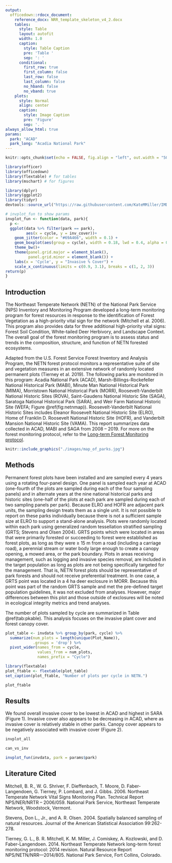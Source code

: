 ```yaml
---
output: 
  officedown::rdocx_document:
    reference_docx: NRR_template_skeleton_v4_2.docx
    tables:
      style: Table
      layout: autofit
      width: 1.0
      caption:
        style: Table Caption
        pre: 'Table '
        sep: ': '
      conditional:
        first_row: true
        first_column: false
        last_row: false
        last_column: false
        no_hband: false
        no_vband: true
    plots:
      style: Normal
      align: center
      caption:
        style: Image Caption
        pre: 'Figure'
        sep: '. '
always_allow_html: true
params:
  park: "ACAD"
  park_long: "Acadia National Park"
---
```


```r
knitr::opts_chunk$set(echo = FALSE, fig.align = "left", out.width = "50%")
```
```r
library(officer)
library(officedown)
library(flextable) # for tables
library(mschart) # for figures

```

```r
library(dplyr)
library(ggplot2)
library(tidyr)
devtools::source_url("https://raw.githubusercontent.com/KateMMiller/IMD_R_Training_Advanced/main/Generate_fake_invasive_data_and_plots.R")

# invplot_fun to show params
invplot_fun <- function(data, park){
  p <-   
  ggplot(data %>% filter(park == park), 
         aes(x = cycle, y = inv_cover))+
    geom_jitter(color = "#69A466", width = 0.1) +
    geom_boxplot(aes(group = cycle), width = 0.18, lwd = 0.4, alpha = 0)+
    theme_bw()+
    theme(panel.grid.major = element_blank(), 
          panel.grid.minor = element_blank()) +
    labs(x = 'Cycle', y = "Invasive % Cover") +
    scale_x_continuous(limits = c(0.9, 3.1), breaks = c(1, 2, 3)) 
return(p)
}

```

## Introduction
The Northeast Temperate Network (NETN) of the National Park Service (NPS) Inventory and Monitoring Program developed a long-term monitoring program for forest resources in response to the identification of Forest Vegetation as a high-priority vital sign for the network (Mitchell et al. 2006). This program also provides data for three additional high-priority vital signs: Forest Soil Condition, White-tailed Deer Herbivory, and Landscape Context. The overall goal of the forest monitoring program is to assess status and trends in the composition, structure, and function of NETN forested ecosystems. 

Adapted from the U.S. Forest Service Forest Inventory and Analysis Program, the NETN forest protocol monitors a representative suite of site and vegetation measures in an extensive network of randomly located permanent plots (Tierney et al. 2019). The following parks are monitored in this program: Acadia National Park (ACAD), Marsh-Billings-Rockefeller National Historical Park (MABI), Minute Man National Historical Park (MIMA), Morristown National Historical Park (MORR), Roosevelt-Vanderbilt National Historic Sites (ROVA), Saint-Gaudens National Historic Site (SAGA), Saratoga National Historical Park (SARA), and Weir Farm National Historic Site (WEFA; Figure \@ref(fig:netnmap)). Roosevelt-Vanderbilt National Historic Sites includes Eleanor Roosevelt National Historic Site (ELRO), Home of Franklin D. Roosevelt National Historic Site (HOFR), and Vanderbilt Mansion National Historic Site (VAMA). This report summarizes data collected in ACAD, MABI and SAGA from 2008 -- 2019. For more on the forest monitoring protocol, refer to the [Long-term Forest Monitoring protocol](https://irma.nps.gov/DataStore/Reference/Profile/2247950).

```r
knitr::include_graphics("./images/map_of_parks.jpg")

```

## Methods
Permanent forest plots have been installed and are sampled every 4 years using a rotating four-panel design. One panel is sampled each year at ACAD (one-fourth of the plots are sampled during each of the four sampling panels) and in alternate years at the nine national historical parks and historic sites (one-half of the plots at each park are sampled during each of two sampling panels per park). Because ELRO and HOFR are adjacent park units, the sampling design treats them as a single unit. It is not possible to report on these parks individually because there is not a sufficient sample size at ELRO to support a stand-alone analysis. 
Plots were randomly located within each park using generalized random tessellation stratified sampling (GRTS; Stevens and Olsen 2004). GRTS points which were located in areas that were primarily forested or succeeding to forest were established as forest plots, as long as they were ≥ 15 m from a road (including a carriage road), a perennial stream or water body large enough to create a canopy opening, a mowed area, or the park boundary. Plots in areas receiving management, such as logging and invasive species removal, are included in the target population as long as plots are not being specifically targeted for the management. That is, NETN forest plots should be representative of park forests and should not receive preferential treatment. In one case, a GRTS point was located in a 4 ha deer exclosure in MORR. Because this point was part of the random GRTS sample and met the pre-defined target population guidelines, it was not excluded from analyses. However, major differences between this plot and those outside of exclosures will be noted in ecological integrity metrics and trend analyses. 

The number of plots sampled by cycle are summarized in Table \@ref(tab:pkable). This analysis focuses on the invasive plant cover and forest canopy cover. 

```r
plot_table <- invdata %>% group_by(park, cycle) %>% 
  summarize(num_plots = length(unique(Plot_Name)), 
            .groups = 'drop') %>% 
  pivot_wider(names_from = cycle, 
              values_from = num_plots,
              names_prefix = "Cycle") 
```

```r
library(flextable)
plot_ftable <- flextable(plot_table)
set_caption(plot_ftable, "Number of plots per cycle in NETN.")
```

```r
plot_ftable
```

## Results
We found overall invasive cover to be lowest in ACAD and highest in SARA (Figure 1). Invasive cover also appears to be decreasing in ACAD, where as invasive cover is relatively stable in other parks. Canopy cover appears to be negatively associated with invasive cover (Figure 2).

```r
invplot_all
```

```r
can_vs_inv
```

```r
invplot_fun(invdata, park = params$park)
```


## Literature Cited

Mitchell, B. R., W. G. Shriver, F. Dieffenbach, T. Moore, D. Faber-Langendoen, G. Tierney, P. Lombard, and J. Gibbs. 2006. Northeast Temperate Network Vital Signs Monitoring Plan. Technical Report NPS/NER/NRTR – 2006/059. National Park Service, Northeast Temperate Network, Woodstock, Vermont.

Stevens, Don L., Jr., and A. R. Olsen. 2004. Spatially balanced sampling of natural resources. Journal of the American Statistical Association 99:262-278.

Tierney, G. L., B. R. Mitchell, K. M. Miller, J. Comiskey, A. Kozlowski, and D. Faber-Langendoen. 2014. Northeast Temperate Network long-term forest monitoring protocol: 2014 revision. Natural Resource Report NPS/NETN/NRR—2014/805. National Park Service, Fort Collins, Colorado.

